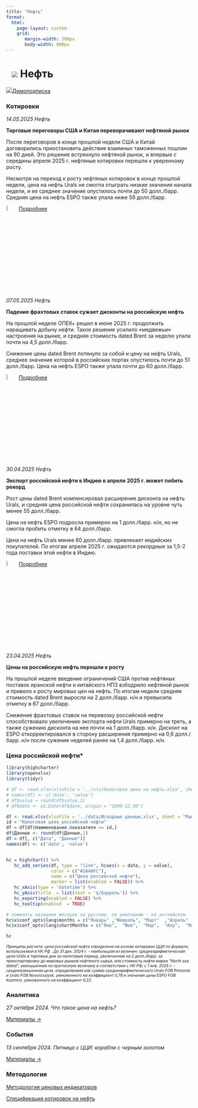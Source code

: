 ```yaml
---
title: "Нефть"
format: 
  html:
    page-layout: custom
    grid:
       margin-width: 300px
       body-width: 900px
---
```


# ![](../images/icon-oil.svg) Нефть {.my-custom-class style="margin-left:3%;"}

![](../images/icon-subscription.svg)[Демоподписка](../demo-subscription.qmd)

:::::: {.grid style="margin-left:0%"}
::: {.g-col-12 .g-col-sm-12 .g-col-xs-12 .g-col-xl-6 .g-col-md-6 .g-col-lg-6}
### Котировки

*14.05.2025 Нефть*

**Торговые переговоры США и Китая переворачивают нефтяной рынок**

После переговоров в конце прошлой недели США и Китай договорились приостановить действие взаимных таможенных пошлин на 90 дней. Это решение встряхнуло нефтяной рынок, и впервые с середины апреля 2025 г. нефтяные котировки перешли к уверенному росту. 

Несмотря на переход к росту нефтяных котировок в конце прошлой недели, цена на нефть Urals не смогла отыграть низкие значения начала недели, и ее среднее значение опустилось почти до 50 долл./барр. Средняя цена на нефть ESPO также упала ниже 59 долл./барр.


![](../images/icon-locker.svg){width="6%"} [Подробнее](../demo-subscription.qmd)

*07.05.2025 Нефть*

**Падение фрахтовых ставок сужает дисконты на российскую нефть**

На прошлой неделе ОПЕК+ решил в июне 2025 г. продолжить наращивать добычу нефти. Такое решение усилило «медвежьи» настроения на рынке, и средняя стоимость dated Brent за неделю упала почти на 4,5 долл./барр.

Снижение цены dated Brent потянуло за собой и цену на нефть Urals, среднее значение которой в российских портах опустилось почти до 51 долл./барр. Цена на нефть ESPO также упала почти до 60 долл./барр.

![](../images/icon-locker.svg){width="6%"} [Подробнее](../demo-subscription.qmd)

*30.04.2025 Нефть*

**Экспорт российской нефти в Индию в апреле 2025 г. может побить рекорд**

Рост цены dated Brent компенсировал расширение дисконта на нефть Urals, и средняя цена российской нефти сохранилась на уровне чуть менее 55 долл./барр.

Цена на нефть ESPO подросла примерно на 1 долл./барр. н/н, но не смогла пробить отметку в 64 долл./барр.

Цена на нефть Urals менее 60 долл./барр. привлекает индийских покупателей. По итогам апреля 2025 г. ожидаются рекордные за 1,5-2 года поставки этой нефти в Индию.

![](../images/icon-locker.svg){width="6%"} [Подробнее](../demo-subscription.qmd)

*23.04.2025 Нефть*

**Цены на российскую нефть перешли к росту**

На прошлой неделе введение ограничений США против нефтяных поставок иранской нефти и китайского НПЗ взбодрило нефтяной рынок и привело к росту мировых цен на нефть. По итогам недели средняя стоимость dated Brent выросла на 2 долл./барр. н/н и превысила отметку в 67 долл./барр.

Снижение фрахтовых ставок на перевозку российской нефти способствовало увеличению экспорта нефти Urals примерно на треть, а также сужению дисконта на нее почти на 1 долл./барр. н/н. Дисконт на ESPO откорректировался в сторону расширения примерно на 0,6 долл./барр. н/н после сужения неделей ранее на 1,4 долл./барр. н/н.
:::

::: {.g-col-12 .g-col-sm-12 .g-col-xs-12 .g-col-xl-6 .g-col-md-6 .g-col-lg-6}
### Цена российской нефти\*

```r
library(highcharter)
library(openxlsx)
library(tidyr)

# df <- read.xlsx(xlsxFile = '../xls/Налоговая цена на нефть.xlsx', sheet = "data") 
# names(df) <- c('date', 'value')
# df$value = round(df$value,1)
# df$date <- as.Date(df$date, origin = "1899-12-30")

df <- read.xlsx(xlsxFile = '../data/Исходные данные.xlsx', sheet = "Рынки", detectDates = TRUE)
id = "Налоговая цена российской нефти"
df = df[df$Наименование.показателя == id,]
df$Данные <- round(df$Данные,1)
df = df[, c("Дата", "Данные")]
names(df) <- c('date', 'value')


hc = highchart() %>% 
   hc_add_series(df, type = "line", hcaes(x = date, y = value), 
                 color = c("#1A4AFC"), 
                 name = c("Цена российской нефти"),
                 marker = list(enabled = FALSE)) %>% 
   hc_xAxis(type = 'datetime') %>% 
   hc_yAxis(title  = list(text = '$/баррель')) %>% 
   hc_exporting(enabled = FALSE) %>% 
   hc_tooltip(enabled  = TRUE)

# поменять названия месяцев на русские. по умолчанию - на английском
hc$x$conf_opts$lang$months = c("Январь"	,"Февраль",	"Март"	,"Апрель"	,"Май",	"Июнь", "Июль",	"Август",	"Сентябрь",	"Октябрь",	"Ноябрь",	"Декабрь")
hc$x$conf_opts$lang$shortMonths = c("Янв", 	"Фев",	"Мар",	"Апр",	"Май",	"Июн",	"Июл",	"Авг",	"Сен",	"Окт",	"Ноя",	"Дек")

hc


```

[*Принципы расчета: цена российской нефти определена на основе котировок ЦЦИ по формуле, используемой в НК РФ . До 31 дек. 2024 г. - наибольшая из величин: среднеарифметическая цена Urals в торговые дни за налоговый период, увеличенная на 2 долл./барр. за транспортировку до мировых рынков нефтяного сырья, или стоимость нефти марки “North sea dated”, уменьшенная на прогнозную величину в соответствии с НК РФ; с 1 янв. 2025 г. - средневзвешенная цена, определяемая как сумма среднеарифметического Urals FOB Primorsk и Urals FOB Novorossiysk, умноженного на коэффициент 0,78 и значения цены ESPO FOB Kozmino, умноженного на коэффициент 0,22.*]{style="font-size:0.75em"}

### Аналитика

*27 октября 2024. Что такое цена на нефть?*

[Материалы →](../events/2024-10-27-crude.qmd)

### События

*13 сентября 2024. Пятница с ЦЦИ: корабли с черным золотом*

[Материалы →](../events/2024-09-13-crude.qmd)
:::

::: {.g-col-12 .g-col-sm-12 .g-col-xs-12 .g-col-xl-6 .g-col-md-6 .g-col-lg-6}
### Методология

[Методология ценовых индикаторов](../methodology/methodology-benchmark-pbc.qmd)

[Спецификация котировок на нефть](../methodology/specs-oil.qmd)
:::
::::::

